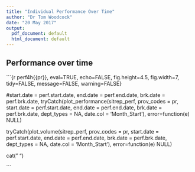 ```yaml
---
title: "Individual Performance Over Time"
author: "Dr Tom Woodcock"
date: "20 May 2017"
output:
  pdf_document: default
  html_document: default
---
```


## Performance over time
```{r perf4h{{pr}}, eval=TRUE, echo=FALSE, fig.height=4.5, fig.width=7, tidy=FALSE, message=FALSE, warning=FALSE}


#start.date = perf.start.date, end.date = perf.end.date, brk.date = perf.brk.date,
tryCatch(plot_performance(sitrep_perf, prov_codes = pr, start.date = perf.start.date, end.date = perf.end.date, brk.date = perf.brk.date, dept_types = NA, date.col = 'Month_Start'), error=function(e) NULL)

tryCatch(plot_volume(sitrep_perf, prov_codes = pr, start.date = perf.start.date, end.date = perf.end.date, brk.date = perf.brk.date, dept_types = NA, date.col = 'Month_Start'), error=function(e) NULL)

cat("  \n")

```